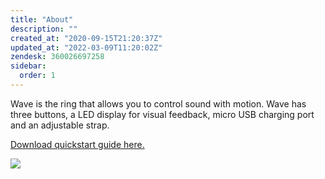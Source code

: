 ```yaml
---
title: "About"
description: ""
created_at: "2020-09-15T21:20:37Z"
updated_at: "2022-03-09T11:20:02Z"
zendesk: 360026697258
sidebar:
  order: 1
---
```


Wave is the ring that allows you to control sound with motion. Wave has three buttons, a LED display for visual feedback, micro USB charging port and an adjustable strap. 

[ Download quickstart guide here. ](/quickstart-guides/wave-for-music.pdf)

![](/src/assets/images/article_360013429718_image_0.png)
